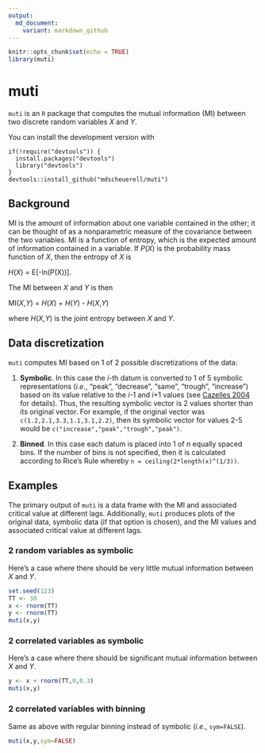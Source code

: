 ```yaml
---
output:
  md_document:
    variant: markdown_github
---
```


```r
knitr::opts_chunk$set(echo = TRUE)
library(muti)
```

# muti

`muti` is an `R` package that computes the mutual information (MI) between two discrete random variables _X_ and _Y_.

You can install the development version with

```
if(!require("devtools")) {
  install.packages("devtools")
  library("devtools")
}
devtools::install_github("mdscheuerell/muti")
```

## Background

MI is the amount of information about one variable contained in the other; it can be thought of as a nonparametric measure of the covariance between the two variables. MI is a function of entropy, which is the expected amount of information contained in a variable. If _P_(_X_) is the probability mass function of _X_, then the entropy of _X_ is

_H_(_X_) = E[-ln(P(X))].

The MI between _X_ and _Y_ is then

MI(_X_,_Y_) = _H_(_X_) + _H_(_Y_) - _H_(_X_,_Y_)

where _H_(_X_,_Y_) is the joint entropy between _X_ and _Y_.

## Data discretization

`muti` computes MI based on 1 of 2 possible discretizations of the data:

1. __Symbolic__. In this case the _i_-th datum is converted to 1 of 5 symbolic representations (_i.e._, "peak", "decrease", "same", "trough", "increase") based on its value relative to the _i_-1 and _i_+1 values (see [Cazelles 2004](https://doi.org/10.1111/j.1461-0248.2004.00629.x) for details). Thus, the resulting symbolic vector is 2 values shorter than its original vector. For example, if the original vector was `c(1.2,2.1,3.3,1.1,3.1,2.2)`, then its symbolic vector for values 2-5 would be `c("increase","peak","trough","peak")`.

2. __Binned__. In this case each datum is placed into 1 of _n_ equally spaced bins. If the number of bins is not specified, then it is calculated according to Rice's Rule whereby `n = ceiling(2*length(x)^(1/3))`.

## Examples

The primary output of `muti` is a data frame with the MI and associated critical value at different lags. Additionally, `muti` produces plots of the  original data, symbolic data (if that option is chosen), and the MI values and associated critical value at different lags.

### 2 random variables as symbolic

Here's a case where there should be very little mutual information between _X_ and _Y_.

```r
set.seed(123)
TT <- 30
x <- rnorm(TT)
y <- rnorm(TT)
muti(x,y)
```

### 2 correlated variables as symbolic

Here's a case where there should be significant mutual information between _X_ and _Y_.

```r
y <- x + rnorm(TT,0,0.3)
muti(x,y)
```

### 2 correlated variables with binning

Same as above with regular binning instead of symbolic (_i.e._, `sym=FALSE`).

```r
muti(x,y,sym=FALSE)
```


